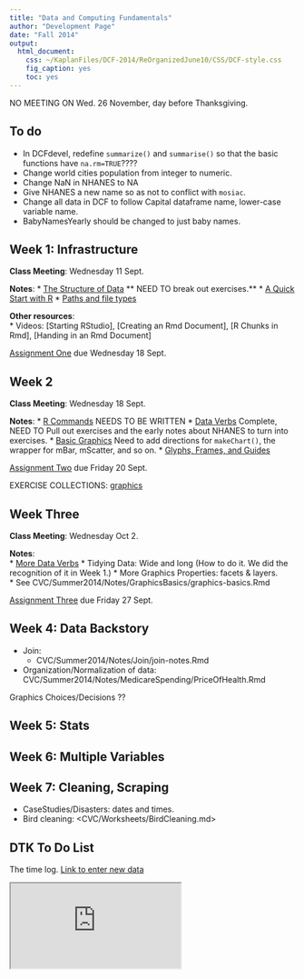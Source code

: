 ```yaml
---
title: "Data and Computing Fundamentals"
author: "Development Page"
date: "Fall 2014"
output:
  html_document:
    css: ~/KaplanFiles/DCF-2014/ReOrganizedJune10/CSS/DCF-style.css
    fig_caption: yes
    toc: yes
---
```


NO MEETING ON Wed. 26 November, day before Thanksgiving.

## To do

* In DCFdevel, redefine `summarize()` and `summarise()` so that the basic functions have `na.rm=TRUE`????
* Change world cities population from integer to numeric.
* Change NaN in NHANES to NA
* Give NHANES a new name so as not to conflict with `mosiac`.
* Change all data in DCF to follow Capital dataframe name, lower-case variable name.
* BabyNamesYearly should be changed to just baby names.


## Week 1: Infrastructure

**Class Meeting**: Wednesday 11 Sept.

**Notes**: 
* [The Structure of Data](CourseNotes/DataOrganization/DraftNarrative.html) ** NEED TO  break out exercises.**
* [A Quick Start with R](CourseNotes/Rbasics/R-Basics.html)
* [Paths and file types](CourseNotes/DataOrganization/FileTypes.html)


**Other resources**:  
* Videos: [Starting RStudio], [Creating an Rmd Document], [R Chunks in Rmd], [Handing in an Rmd Document]

[Assignment One](Assignments/Assignment-One.html) due Wednesday 18 Sept.

## Week 2

**Class Meeting**: Wednesday 18 Sept.

**Notes**:
* [R Commands](CourseNotes/Rbasics/DraftNarrative.html) NEEDS TO BE WRITTEN
* [Data Verbs](CourseNotes/BasicDataCommands/DraftNarrative.html) Complete, NEED TO Pull out exercises and the early notes about NHANES to turn into exercises.
* [Basic Graphics](CourseNotes/GraphicsConstructDeconstruct/DraftNarrative.html) Need to add directions for `makeChart()`, the wrapper for mBar, mScatter, and so on.
* [Glyphs, Frames, and Guides](CourseNotes/GraphicsConstructDeconstruct/Glyphs.html) 

[Assignment Two](Assignments/Assignment-Two.html) due Friday 20 Sept.


EXERCISE COLLECTIONS: [graphics](CourseNotes/GraphicsConstructDeconstruct/Exercises.html)

## Week Three

**Class Meeting**: Wednesday Oct 2.

**Notes**:  
* [More Data Verbs](CourseNotes/BasicDataCommands/MoreDataVerbs.html)
* Tidying Data: Wide and long (How to do it.  We did the recognition of it in Week 1.)
* More Graphics Properties: facets & layers.  
    * See CVC/Summer2014/Notes/GraphicsBasics/graphics-basics.Rmd

[Assignment Three](Assignment-Three.html) due Friday 27 Sept.


## Week 4: Data Backstory

* Join:   
    * CVC/Summer2014/Notes/Join/join-notes.Rmd
* Organization/Normalization of data: CVC/Summer2014/Notes/MedicareSpending/PriceOfHealth.Rmd

Graphics Choices/Decisions ??

## Week 5: Stats

## Week 6: Multiple Variables

## Week 7: Cleaning, Scraping

* CaseStudies/Disasters: dates and times.
* Bird cleaning: <CVC/Worksheets/BirdCleaning.md>

## DTK To Do List



The time log. [Link to enter new data](https://docs.google.com/forms/d/1lH02nfMVvVmCxyus3TBHQvG58pV-cGDEcTfaBJAIk3k/viewform)

<iframe src="https://docs.google.com/spreadsheets/d/1ROnT3PBL_iVguJQPKrGAXncf-wHKzEYHQQtE7c6JYG4/pubhtml?widget=true&amp;headers=false"></iframe>

